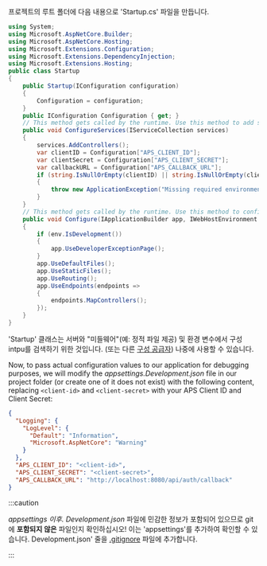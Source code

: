 프로젝트의 루트 폴더에 다음 내용으로 'Startup.cs' 파일을 만듭니다.

```csharp title="Startup.cs"
using System;
using Microsoft.AspNetCore.Builder;
using Microsoft.AspNetCore.Hosting;
using Microsoft.Extensions.Configuration;
using Microsoft.Extensions.DependencyInjection;
using Microsoft.Extensions.Hosting;
public class Startup
{
    public Startup(IConfiguration configuration)
    {
        Configuration = configuration;
    }
    public IConfiguration Configuration { get; }
    // This method gets called by the runtime. Use this method to add services to the container.
    public void ConfigureServices(IServiceCollection services)
    {
        services.AddControllers();
        var clientID = Configuration["APS_CLIENT_ID"];
        var clientSecret = Configuration["APS_CLIENT_SECRET"];
        var callbackURL = Configuration["APS_CALLBACK_URL"];
        if (string.IsNullOrEmpty(clientID) || string.IsNullOrEmpty(clientSecret) || string.IsNullOrEmpty(callbackURL))
        {
            throw new ApplicationException("Missing required environment variables APS_CLIENT_ID, APS_CLIENT_SECRET, or APS_CALLBACK_URL.");
        }
    }
    // This method gets called by the runtime. Use this method to configure the HTTP request pipeline.
    public void Configure(IApplicationBuilder app, IWebHostEnvironment env)
    {
        if (env.IsDevelopment())
        {
            app.UseDeveloperExceptionPage();
        }
        app.UseDefaultFiles();
        app.UseStaticFiles();
        app.UseRouting();
        app.UseEndpoints(endpoints =>
        {
            endpoints.MapControllers();
        });
    }
}
```

'Startup' 클래스는 서버와 "미들웨어"(예:
정적 파일 제공) 및 환경 변수에서 구성 intpu를 검색하기 위한 것입니다.
(또는 다른 [구성 공급자](https://docs.microsoft.com/en-us/aspnet/core/fundamentals/configuration/?view=aspnetcore-6.0#configuration-providers))
나중에 사용할 수 있습니다.

Now, to pass actual configuration values to our application for debugging purposes,
we will modify the _appsettings.Development.json_ file in our project folder
(or create one of it does not exist) with the following content, replacing
`<client-id>` and `<client-secret>` with your APS Client ID and Client Secret:

```json
{
  "Logging": {
    "LogLevel": {
      "Default": "Information",
      "Microsoft.AspNetCore": "Warning"
    }
  },
  "APS_CLIENT_ID": "<client-id>",
  "APS_CLIENT_SECRET": "<client-secret>",
  "APS_CALLBACK_URL": "http://localhost:8080/api/auth/callback"
}
```



:::caution

_appsettings 이후. Development.json_ 파일에 민감한 정보가 포함되어 있으므로 git에 **포함되지 않은** 파일인지 확인하십시오!
이는 'appsettings'를 추가하여 확인할 수 있습니다. Development.json' 줄을 [.gitignore](https://git-scm.com/docs/gitignore) 파일에 추가합니다.


:::

